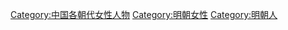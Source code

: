 [[Category:中国各朝代女性人物|Category:中国各朝代女性人物]]
[[Category:明朝女性|Category:明朝女性]]
[[Category:明朝人|Category:明朝人]]